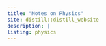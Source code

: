 ```yaml
---
title: "Notes on Physics"
site: distill::distill_website
description: |
listing: physics
---
```


 \ 


